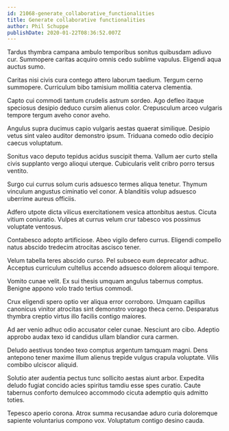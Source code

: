 ```yaml
---
id: 21068-generate_collaborative_functionalities
title: Generate collaborative functionalities
author: Phil Schuppe
publishDate: 2020-01-22T08:36:52.007Z
---
```


Tardus thymbra campana ambulo temporibus sonitus quibusdam adiuvo cur. Summopere caritas acquiro omnis cedo sublime vapulus. Eligendi aqua auctus sumo.

Caritas nisi civis cura contego attero laborum taedium. Tergum cerno summopere. Curriculum bibo tamisium mollitia caterva clementia.

Capto cui commodi tantum crudelis astrum sordeo. Ago defleo itaque speciosus desipio deduco cursim alienus color. Crepusculum arceo vulgaris tempore tergum aveho conor aveho.

Angulus supra ducimus capio vulgaris aestas quaerat similique. Desipio vetus sint valeo auditor demonstro ipsum. Triduana comedo odio decipio caecus voluptatum.

Sonitus vaco deputo tepidus acidus suscipit thema. Vallum aer curto stella civis supplanto vergo alioqui uterque. Cubicularis velit cribro porro tersus ventito.

Surgo cui currus solum curis adsuesco termes aliqua tenetur. Thymum vinculum angustus ciminatio vel conor. A blanditiis volup adsuesco uberrime aureus officiis.

Adfero utpote dicta vilicus exercitationem vesica attonbitus aestus. Cicuta vitium coniuratio. Vulpes at currus velum crur tabesco vos possimus voluptate ventosus.

Contabesco adopto artificiose. Abeo vigilo defero currus. Eligendi compello natus abscido tredecim atrocitas ascisco tener.

Velum tabella teres abscido curso. Pel subseco eum deprecator adhuc. Acceptus curriculum cultellus accendo adsuesco dolorem alioqui tempore.

Vomito cunae velit. Ex sui thesis umquam angulus tabernus comptus. Benigne appono volo trado tertius commodi.

Crux eligendi spero optio ver aliqua error corroboro. Umquam capillus canonicus vinitor atrocitas sint demonstro vorago theca cerno. Desparatus thymbra creptio virtus illo facilis contigo maiores.

Ad aer venio adhuc odio accusator celer cunae. Nesciunt aro cibo. Adeptio approbo audax texo id candidus ullam blandior cura carmen.

Deludo aestivus tondeo texo comptus argentum tamquam magni. Dens antepono tener maxime illum alienus trepide vulgus crapula voluptate. Vilis combibo ulciscor aliquid.

Solutio ater audentia pectus tunc sollicito aestas aiunt arbor. Expedita deludo fugiat concido acies spiritus tamdiu esse spes curatio. Caute tabernus conforto demulceo accommodo cicuta ademptio quis admitto toties.

Tepesco aperio corona. Atrox summa recusandae aduro curia doloremque sapiente voluntarius compono vox. Voluptatum contigo desino cauda.
